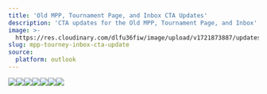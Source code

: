 ```yaml
---
title: 'Old MPP, Tournament Page, and Inbox CTA Updates'
description: 'CTA updates for the Old MPP, Tournament Page, and Inbox'
image: >-
  https://res.cloudinary.com/dlfu36fiw/image/upload/v1721873887/updates/mpp-tourney-inbox-cta-update/oldmpp-cta-update-headerimg_k6updk.jpg
slug: mpp-tourney-inbox-cta-update
source:
  platform: outlook
---
```


![](https://res.cloudinary.com/dlfu36fiw/image/upload/v1721876143/updates/mpp-tourney-inbox-cta-update/oldmpp-cta-update-msg_efgvui.jpg)![](https://res.cloudinary.com/dlfu36fiw/image/upload/v1721876147/updates/mpp-tourney-inbox-cta-update/oldmpp-cta-update-msg2_jub6hy.jpg)![](https://res.cloudinary.com/dlfu36fiw/image/upload/v1721876150/updates/mpp-tourney-inbox-cta-update/oldmpp-cta-update-msg3_xfsfsh.jpg)![](https://res.cloudinary.com/dlfu36fiw/image/upload/v1721876153/updates/mpp-tourney-inbox-cta-update/oldmpp-cta-update-msg4_geooes.jpg)![](https://res.cloudinary.com/dlfu36fiw/image/upload/v1721876137/updates/mpp-tourney-inbox-cta-update/oldmpp-cta-update-msg5_dn0qbn.jpg)![](https://res.cloudinary.com/dlfu36fiw/image/upload/v1721876140/updates/mpp-tourney-inbox-cta-update/oldmpp-cta-update-msg6_xpiom5.jpg)![](https://res.cloudinary.com/dlfu36fiw/image/upload/v1721877494/updates/mpp-tourney-inbox-cta-update/oldmpp-cta-update-msg7.1_bwgqoh.jpg)
